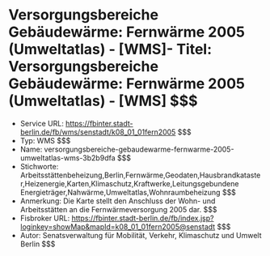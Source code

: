 # Versorgungsbereiche Gebäudewärme: Fernwärme 2005 (Umweltatlas) - [WMS]- Titel: Versorgungsbereiche Gebäudewärme: Fernwärme 2005 (Umweltatlas) - [WMS] $$$
- Service URL: https://fbinter.stadt-berlin.de/fb/wms/senstadt/k08_01_01fern2005 $$$
- Typ: WMS $$$
- Name: versorgungsbereiche-gebaudewarme-fernwarme-2005-umweltatlas-wms-3b2b9dfa $$$
- Stichworte: Arbeitsstättenbeheizung,Berlin,Fernwärme,Geodaten,Hausbrandkataster,Heizenergie,Karten,Klimaschutz,Kraftwerke,Leitungsgebundene Energieträger,Nahwärme,Umweltatlas,Wohnraumbeheizung $$$
- Anmerkung: Die Karte stellt den Anschluss der Wohn- und Arbeitsstätten an die Fernwärmeversorgung 2005 dar. $$$
- Fisbroker URL: https://fbinter.stadt-berlin.de/fb/index.jsp?loginkey=showMap&mapId=k08_01_01fern2005@senstadt $$$
- Autor: Senatsverwaltung für Mobilität, Verkehr, Klimaschutz und Umwelt Berlin $$$
